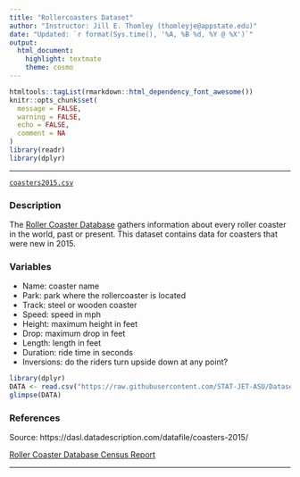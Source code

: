 ```yaml
---
title: "Rollercoasters Dataset"
author: "Instructor: Jill E. Thomley (thomleyje@appstate.edu)"
date: "Updated: `r format(Sys.time(), '%A, %B %d, %Y @ %X')`"
output: 
  html_document: 
    highlight: textmate
    theme: cosmo
---
```


```r
htmltools::tagList(rmarkdown::html_dependency_font_awesome())
knitr::opts_chunk$set(
  message = FALSE,
  warning = FALSE,
  echo = FALSE,
  comment = NA
)
library(readr)
library(dplyr)
```
<hr>

<i class="fas fa-database"></i> [`coasters2015.csv`](https://raw.githubusercontent.com/STAT-JET-ASU/Datasets/master/Instructor/coasters2015.csv)

### Description

The [Roller Coaster Database](https://rcdb.com/) gathers information about every roller coaster in the world, past or present. This dataset contains data for coasters that were new in 2015.

### Variables

* Name: coaster name
* Park: park where the rollercoaster is located
* Track: steel or wooden coaster
* Speed: speed in mph
* Height: maximum height in feet
* Drop: maximum drop in feet
* Length: length in feet
* Duration: ride time in seconds
* Inversions: do the riders turn upside down at any point?

```r
library(dplyr)
DATA <- read.csv("https://raw.githubusercontent.com/STAT-JET-ASU/Datasets/master/Instructor/coasters2015.csv")
glimpse(DATA)
```

### References

Source: https://dasl.datadescription.com/datafile/coasters-2015/

[Roller Coaster Database Census Report](https://rcdb.com/census.htm)

<hr>
